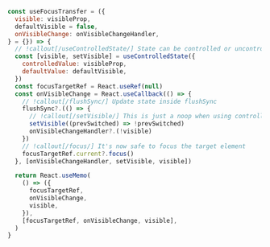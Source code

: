 ```js !!
const useFocusTransfer = ({
  visible: visibleProp,
  defaultVisible = false,
  onVisibleChange: onVisibleChangeHandler,
} = {}) => {
  // !callout[/useControlledState/] State can be controlled or uncontrolled
  const [visible, setVisible] = useControlledState({
    controlledValue: visibleProp,
    defaultValue: defaultVisible,
  })
  const focusTargetRef = React.useRef(null)
  const onVisibleChange = React.useCallback(() => {
    // !callout[/flushSync/] Update state inside flushSync
    flushSync?.(() => {
      // !callout[/setVisible/] This is just a noop when using controlled mode
      setVisible((prevSwitched) => !prevSwitched)
      onVisibleChangeHandler?.(!visible)
    })
    // !callout[/focus/] It's now safe to focus the target element
    focusTargetRef.current?.focus()
  }, [onVisibleChangeHandler, setVisible, visible])

  return React.useMemo(
    () => ({
      focusTargetRef,
      onVisibleChange,
      visible,
    }),
    [focusTargetRef, onVisibleChange, visible],
  )
}
```
